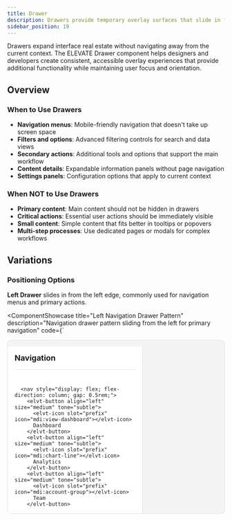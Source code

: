 ```yaml
---
title: Drawer
description: Drawers provide temporary overlay surfaces that slide in from screen edges. They offer additional content or navigation without leaving the current context.
sidebar_position: 19
---
```



Drawers expand interface real estate without navigating away from the current context. The ELEVATE Drawer component helps designers and developers create consistent, accessible overlay experiences that provide additional functionality while maintaining user focus and orientation.

## Overview

### When to Use Drawers
- **Navigation menus**: Mobile-friendly navigation that doesn't take up screen space
- **Filters and options**: Advanced filtering controls for search and data views
- **Secondary actions**: Additional tools and options that support the main workflow
- **Content details**: Expandable information panels without page navigation
- **Settings panels**: Configuration options that apply to current context

### When NOT to Use Drawers
- **Primary content**: Main content should not be hidden in drawers
- **Critical actions**: Essential user actions should be immediately visible
- **Small content**: Simple content that fits better in tooltips or popovers
- **Multi-step processes**: Use dedicated pages or modals for complex workflows

## Variations

### Positioning Options

**Left Drawer** slides in from the left edge, commonly used for navigation menus and primary actions.

<ComponentShowcase
  title="Left Navigation Drawer Pattern"
  description="Navigation drawer pattern sliding from the left for primary navigation"
  code={`<div style="position: relative; height: 400px; border: 1px solid #e0e0e0; border-radius: 8px; overflow: hidden; background: #f4f4f4;">
  <!-- Main Content Area -->
  <div style="display: flex; height: 100%;">
    <!-- Simulated Left Drawer -->
    <div style="width: 280px; background: white; border-right: 1px solid #e0e0e0; padding: 1rem; display: flex; flex-direction: column;">
      <div style="display: flex; justify-content: between; align-items: center; margin-bottom: 1.5rem; padding-bottom: 1rem; border-bottom: 1px solid #e0e0e0;">
        <h3 style="margin: 0; font-size: 1.125rem;">Navigation</h3>
        <elvt-button size="small" tone="subtle">
          <elvt-icon icon="mdi:close"></elvt-icon>
        </elvt-button>
      </div>
      
      <nav style="display: flex; flex-direction: column; gap: 0.5rem;">
        <elvt-button align="left" size="medium" tone="subtle">
          <elvt-icon slot="prefix" icon="mdi:view-dashboard"></elvt-icon>
          Dashboard
        </elvt-button>
        <elvt-button align="left" size="medium" tone="subtle">
          <elvt-icon slot="prefix" icon="mdi:chart-line"></elvt-icon>
          Analytics
        </elvt-button>
        <elvt-button align="left" size="medium" tone="subtle">
          <elvt-icon slot="prefix" icon="mdi:account-group"></elvt-icon>
          Team
        </elvt-button>
        <elvt-button align="left" size="medium" tone="subtle">
          <elvt-icon slot="prefix" icon="mdi:cog"></elvt-icon>
          Settings
        </elvt-button>
      </nav>
    </div>
    
    <!-- Main Content -->
    <div style="flex: 1; padding: 2rem; display: flex; align-items: center; justify-content: center;">
      <div style="text-align: center;">
        <h4 style="margin: 0 0 0.5rem 0;">Main Content Area</h4>
        <p style="margin: 0; color: #6f6f6f;">Content remains accessible while drawer is open</p>
      </div>
    </div>
  </div>
</div>`}
>
  <div style={{position: 'relative', height: '400px', border: '1px solid #e0e0e0', borderRadius: '8px', overflow: 'hidden', background: '#f4f4f4'}}>
    {/* Main Content Area */}
    <div style={{display: 'flex', height: '100%'}}>
      {/* Simulated Left Drawer */}
      <div style={{width: '280px', background: 'white', borderRight: '1px solid #e0e0e0', padding: '1rem', display: 'flex', flexDirection: 'column'}}>
        <div style={{display: 'flex', justifyContent: 'space-between', alignItems: 'center', marginBottom: '1.5rem', paddingBottom: '1rem', borderBottom: '1px solid #e0e0e0'}}>
          <h3 style={{margin: '0', fontSize: '1.125rem'}}>Navigation</h3>
          <elvt-button size="small" tone="subtle">
            <elvt-icon icon="mdi:close"></elvt-icon>
          </elvt-button>
        </div>
        
        <nav style={{display: 'flex', flexDirection: 'column', gap: '0.5rem'}}>
          <elvt-button align="left" size="medium" tone="subtle">
            <elvt-icon slot="prefix" icon="mdi:view-dashboard"></elvt-icon>
            Dashboard
          </elvt-button>
          <elvt-button align="left" size="medium" tone="subtle">
            <elvt-icon slot="prefix" icon="mdi:chart-line"></elvt-icon>
            Analytics
          </elvt-button>
          <elvt-button align="left" size="medium" tone="subtle">
            <elvt-icon slot="prefix" icon="mdi:account-group"></elvt-icon>
            Team
          </elvt-button>
          <elvt-button align="left" size="medium" tone="subtle">
            <elvt-icon slot="prefix" icon="mdi:cog"></elvt-icon>
            Settings
          </elvt-button>
        </nav>
      </div>
      
      {/* Main Content */}
      <div style={{flex: 1, padding: '2rem', display: 'flex', alignItems: 'center', justifyContent: 'center'}}>
        <div style={{textAlign: 'center'}}>
          <h4 style={{margin: '0 0 0.5rem 0'}}>Main Content Area</h4>
          <p style={{margin: '0', color: '#6f6f6f'}}>Content remains accessible while drawer is open</p>
        </div>
      </div>
    </div>
  </div>
</ComponentShowcase>

**Right Drawer** slides in from the right edge, ideal for secondary content and supplementary information.

<ComponentShowcase
  title="Right Filter Drawer Pattern"
  description="Filter drawer pattern sliding from the right for secondary content"
  code={`<div style="position: relative; height: 400px; border: 1px solid #e0e0e0; border-radius: 8px; overflow: hidden; background: #f4f4f4;">
  <div style="display: flex; height: 100%;">
    <!-- Main Content -->
    <div style="flex: 1; padding: 2rem;">
      <div style="display: flex; justify-content: space-between; align-items: center; margin-bottom: 2rem;">
        <h3 style="margin: 0;">Product List</h3>
        <elvt-button size="small">
          <elvt-icon slot="prefix" icon="mdi:filter"></elvt-icon>
          Filters
        </elvt-button>
      </div>
      <div style="text-align: center; padding-top: 4rem;">
        <elvt-icon icon="mdi:package-variant" style="font-size: 3rem; color: #6f6f6f; margin-bottom: 1rem;"></elvt-icon>
        <p style="margin: 0; color: #6f6f6f;">Product results would appear here</p>
      </div>
    </div>
    
    <!-- Simulated Right Drawer -->
    <div style="width: 300px; background: white; border-left: 1px solid #e0e0e0; padding: 1rem; display: flex; flex-direction: column;">
      <div style="display: flex; justify-content: space-between; align-items: center; margin-bottom: 1.5rem; padding-bottom: 1rem; border-bottom: 1px solid #e0e0e0;">
        <h4 style="margin: 0; font-size: 1.125rem;">Filter Products</h4>
        <elvt-button size="small" tone="subtle">
          <elvt-icon icon="mdi:close"></elvt-icon>
        </elvt-button>
      </div>
      
      <div style="display: flex; flex-direction: column; gap: 1.5rem;">
        <div>
          <label style="display: block; margin-bottom: 0.5rem; font-weight: 500; font-size: 0.875rem;">Category</label>
          <elvt-chip dismissible>Electronics</elvt-chip>
          <elvt-chip dismissible>Books</elvt-chip>
        </div>
        
        <div>
          <label style="display: block; margin-bottom: 0.75rem; font-weight: 500; font-size: 0.875rem;">Price Range</label>
          <div style="display: flex; flex-direction: column; gap: 0.5rem;">
            <elvt-checkbox>Under $25</elvt-checkbox>
            <elvt-checkbox checked>$25 - $100</elvt-checkbox>
            <elvt-checkbox>Over $100</elvt-checkbox>
          </div>
        </div>
        
        <div style="margin-top: auto; padding-top: 1rem; border-top: 1px solid #e0e0e0; display: flex; gap: 0.5rem;">
          <elvt-button tone="primary" size="small">Apply Filters</elvt-button>
          <elvt-button tone="subtle" size="small">Clear All</elvt-button>
        </div>
      </div>
    </div>
  </div>
</div>`}
>
  <div style={{position: 'relative', height: '400px', border: '1px solid #e0e0e0', borderRadius: '8px', overflow: 'hidden', background: '#f4f4f4'}}>
    <div style={{display: 'flex', height: '100%'}}>
      {/* Main Content */}
      <div style={{flex: 1, padding: '2rem'}}>
        <div style={{display: 'flex', justifyContent: 'space-between', alignItems: 'center', marginBottom: '2rem'}}>
          <h3 style={{margin: '0'}}>Product List</h3>
          <elvt-button size="small">
            <elvt-icon slot="prefix" icon="mdi:filter"></elvt-icon>
            Filters
          </elvt-button>
        </div>
        <div style={{textAlign: 'center', paddingTop: '4rem'}}>
          <elvt-icon icon="mdi:package-variant" style={{fontSize: '3rem', color: '#6f6f6f', marginBottom: '1rem'}}></elvt-icon>
          <p style={{margin: '0', color: '#6f6f6f'}}>Product results would appear here</p>
        </div>
      </div>
      
      {/* Simulated Right Drawer */}
      <div style={{width: '300px', background: 'white', borderLeft: '1px solid #e0e0e0', padding: '1rem', display: 'flex', flexDirection: 'column'}}>
        <div style={{display: 'flex', justifyContent: 'space-between', alignItems: 'center', marginBottom: '1.5rem', paddingBottom: '1rem', borderBottom: '1px solid #e0e0e0'}}>
          <h4 style={{margin: '0', fontSize: '1.125rem'}}>Filter Products</h4>
          <elvt-button size="small" tone="subtle">
            <elvt-icon icon="mdi:close"></elvt-icon>
          </elvt-button>
        </div>
        
        <div style={{display: 'flex', flexDirection: 'column', gap: '1.5rem'}}>
          <div>
            <label style={{display: 'block', marginBottom: '0.5rem', fontWeight: '500', fontSize: '0.875rem'}}>Category</label>
            <div style={{display: 'flex', gap: '0.25rem', flexWrap: 'wrap'}}>
              <elvt-chip dismissible>Electronics</elvt-chip>
              <elvt-chip dismissible>Books</elvt-chip>
            </div>
          </div>
          
          <div>
            <label style={{display: 'block', marginBottom: '0.75rem', fontWeight: '500', fontSize: '0.875rem'}}>Price Range</label>
            <div style={{display: 'flex', flexDirection: 'column', gap: '0.5rem'}}>
              <elvt-checkbox>Under $25</elvt-checkbox>
              <elvt-checkbox checked>$25 - $100</elvt-checkbox>
              <elvt-checkbox>Over $100</elvt-checkbox>
            </div>
          </div>
          
          <div style={{marginTop: 'auto', paddingTop: '1rem', borderTop: '1px solid #e0e0e0', display: 'flex', gap: '0.5rem'}}>
            <elvt-button tone="primary" size="small">Apply Filters</elvt-button>
            <elvt-button tone="subtle" size="small">Clear All</elvt-button>
          </div>
        </div>
      </div>
    </div>
  </div>
</ComponentShowcase>

**Bottom Drawer** slides up from the bottom, perfect for mobile interfaces and contextual actions.

**Top Drawer** slides down from the top, useful for notifications and system-level controls.

### Overlay Behavior

**Modal Drawers** block interaction with background content and require explicit closing.

**Non-Modal Drawers** allow interaction with both drawer and background content simultaneously.

**Push Drawers** shift main content aside rather than overlaying it.

### Size Variations

**Compact Drawers** provide minimal space for focused content and simple actions.

**Standard Drawers** offer balanced space for typical navigation and content needs.

**Wide Drawers** accommodate detailed content and complex interface elements.

## Design Principles

### Context Preservation Principle
**Users should maintain orientation when drawers open.** Drawers provide additional functionality without losing the user's place in their current task. Disorienting transitions or unclear relationships break this context.

### Progressive Disclosure Principle  
**Reveal functionality when needed, hide when not.** Drawers should contain secondary or contextual functionality that supports but doesn't compete with primary content. Overloading drawers defeats their organizational purpose.

### Escape Hatch Principle
**Users should always have clear ways to close or dismiss drawers.** Modal drawers especially need obvious exit methods. Trapped users become frustrated and lose confidence in the interface.

### Responsive Adaptation Principle
**Drawer behavior should adapt appropriately to different screen sizes.** Mobile devices may need different drawer positions or sizes compared to desktop interfaces.

## Best Practices

### Choosing Appropriate Positioning

**Why this matters:** Drawer position affects user expectation and thumb reach on mobile devices. Left drawers are expected for navigation while right drawers are better for secondary content. Wrong positioning creates confusion and usability issues.

### Managing Focus and Keyboard Navigation

**Why this matters:** Drawers change the available interface, but keyboard users need predictable focus management. Poor focus handling makes drawers inaccessible and frustrating for keyboard navigation.

### Content Organization and Hierarchy

**Why this matters:** Drawers have limited space and user attention. Poor content organization makes drawers feel cluttered and reduces their effectiveness as focused interface extensions.

## Implementation

### Getting Started

```bash
npm install @inform-elevate/elevate-core-ui
```

```javascript
// Import all components
import '@inform-elevate/elevate-core-ui';

// Or import specific components  
import '@inform-elevate/elevate-core-ui/dist/components/button/button.js';
import '@inform-elevate/elevate-core-ui/dist/components/icon/icon.js';
import '@inform-elevate/elevate-core-ui/dist/components/checkbox/checkbox.js';
import '@inform-elevate/elevate-core-ui/dist/components/chip/chip.js';
```

### Common Drawer Patterns

Drawer patterns can be created using existing ELEVATE components and CSS:

```html
<!-- Navigation drawer layout -->
<div class="drawer-layout">
  <div class="drawer drawer-left">
    <div class="drawer-header">
      <h3>Navigation</h3>
      <elvt-button size="small" tone="subtle">
        <elvt-icon icon="mdi:close"></elvt-icon>
      </elvt-button>
    </div>
    
    <nav class="drawer-content">
      <elvt-button align="left" size="medium" tone="subtle">
        <elvt-icon slot="prefix" icon="mdi:view-dashboard"></elvt-icon>
        Dashboard
      </elvt-button>
      <elvt-button align="left" size="medium" tone="subtle">
        <elvt-icon slot="prefix" icon="mdi:chart-line"></elvt-icon>
        Analytics
      </elvt-button>
      <elvt-button align="left" size="medium" tone="subtle">
        <elvt-icon slot="prefix" icon="mdi:cog"></elvt-icon>
        Settings
      </elvt-button>
    </nav>
  </div>
  
  <div class="main-content">
    <!-- Main application content -->
  </div>
</div>

<!-- Filter drawer layout -->
<div class="drawer-layout">
  <div class="main-content">
    <!-- Main content -->
  </div>
  
  <div class="drawer drawer-right">
    <div class="drawer-header">
      <h4>Filters</h4>
      <elvt-button size="small" tone="subtle">
        <elvt-icon icon="mdi:close"></elvt-icon>
      </elvt-button>
    </div>
    
    <div class="drawer-content">
      <div class="filter-section">
        <label>Categories</label>
        <elvt-chip dismissible>Electronics</elvt-chip>
        <elvt-chip dismissible>Books</elvt-chip>
      </div>
      
      <div class="filter-section">
        <label>Price Range</label>
        <elvt-checkbox>Under $25</elvt-checkbox>
        <elvt-checkbox checked>$25 - $100</elvt-checkbox>
        <elvt-checkbox>Over $100</elvt-checkbox>
      </div>
    </div>
  </div>
</div>
```

### CSS Styling

```css
.drawer-layout {
  display: flex;
  height: 100vh;
}

.drawer {
  background: white;
  display: flex;
  flex-direction: column;
  border-right: 1px solid #e0e0e0;
}

.drawer-left {
  width: 280px;
  border-right: 1px solid #e0e0e0;
}

.drawer-right {
  width: 300px;
  border-left: 1px solid #e0e0e0;
}

.drawer-header {
  display: flex;
  justify-content: space-between;
  align-items: center;
  padding: 1rem;
  border-bottom: 1px solid #e0e0e0;
}

.drawer-content {
  flex: 1;
  padding: 1rem;
  display: flex;
  flex-direction: column;
  gap: 0.5rem;
}

.main-content {
  flex: 1;
  padding: 2rem;
}
```

### Key Components Used

Components commonly used to create drawer patterns:

| Component | Usage | Description |
|----------|---------|-------------|
| `elvt-button` | Navigation items, actions | Interactive buttons with icon support |
| `elvt-icon` | Visual elements, close buttons | MDI icons for navigation and actions |  
| `elvt-checkbox` | Filter controls | Selection controls for drawer filters |
| `elvt-chip` | Active filters, tags | Dismissible tags showing applied filters |
| Standard HTML | Layout structure | Containers, headers, and content organization |
| CSS Flexbox | Positioning | Layout control for drawer positioning and sizing |

*For complete examples and styling patterns, see the ComponentShowcase demonstrations above.*

## Interactive Examples

### Mobile-Friendly Bottom Drawer Pattern

<ComponentShowcase
  title="Mobile Bottom Drawer Pattern"
  description="Bottom drawer pattern optimized for mobile interfaces"
  code={`<div style="position: relative; height: 500px; border: 1px solid #e0e0e0; border-radius: 8px; overflow: hidden; background: #f4f4f4;">
  <!-- Simulated Mobile Interface -->
  <div style="width: 375px; margin: 0 auto; height: 100%; background: white; position: relative;">
    <!-- Top Bar -->
    <div style="padding: 1rem; border-bottom: 1px solid #e0e0e0; background: white;">
      <div style="display: flex; justify-content: space-between; align-items: center;">
        <h3 style="margin: 0; font-size: 1.125rem;">Mobile App</h3>
        <elvt-button size="small" tone="subtle">
          <elvt-icon icon="mdi:menu"></elvt-icon>
        </elvt-button>
      </div>
    </div>
    
    <!-- Main Content -->
    <div style="flex: 1; padding: 2rem; text-align: center; padding-top: 4rem;">
      <elvt-icon icon="mdi:cellphone" style="font-size: 3rem; color: #6f6f6f; margin-bottom: 1rem;"></elvt-icon>
      <p style="margin: 0; color: #6f6f6f;">Main app content</p>
    </div>
    
    <!-- Bottom Drawer -->
    <div style="position: absolute; bottom: 0; left: 0; right: 0; background: white; border-top: 1px solid #e0e0e0; border-radius: 12px 12px 0 0; padding: 1rem;">
      <div style="display: flex; justify-content: center; margin-bottom: 1rem;">
        <div style="width: 40px; height: 4px; background: #e0e0e0; border-radius: 2px;"></div>
      </div>
      
      <h4 style="margin: 0 0 1rem 0; font-size: 1.125rem; text-align: center;">Quick Actions</h4>
      
      <div style="display: grid; grid-template-columns: repeat(3, 1fr); gap: 1rem;">
        <elvt-button align="center" tone="subtle" style="flex-direction: column; height: 80px;">
          <elvt-icon icon="mdi:camera" style="font-size: 1.5rem; margin-bottom: 0.25rem;"></elvt-icon>
          <span style="font-size: 0.75rem;">Camera</span>
        </elvt-button>
        
        <elvt-button align="center" tone="subtle" style="flex-direction: column; height: 80px;">
          <elvt-icon icon="mdi:file-document" style="font-size: 1.5rem; margin-bottom: 0.25rem;"></elvt-icon>
          <span style="font-size: 0.75rem;">Documents</span>
        </elvt-button>
        
        <elvt-button align="center" tone="subtle" style="flex-direction: column; height: 80px;">
          <elvt-icon icon="mdi:share" style="font-size: 1.5rem; margin-bottom: 0.25rem;"></elvt-icon>
          <span style="font-size: 0.75rem;">Share</span>
        </elvt-button>
      </div>
    </div>
  </div>
</div>`}
>
  <div style={{position: 'relative', height: '500px', border: '1px solid #e0e0e0', borderRadius: '8px', overflow: 'hidden', background: '#f4f4f4'}}>
    {/* Simulated Mobile Interface */}
    <div style={{width: '375px', margin: '0 auto', height: '100%', background: 'white', position: 'relative'}}>
      {/* Top Bar */}
      <div style={{padding: '1rem', borderBottom: '1px solid #e0e0e0', background: 'white'}}>
        <div style={{display: 'flex', justifyContent: 'space-between', alignItems: 'center'}}>
          <h3 style={{margin: '0', fontSize: '1.125rem'}}>Mobile App</h3>
          <elvt-button size="small" tone="subtle">
            <elvt-icon icon="mdi:menu"></elvt-icon>
          </elvt-button>
        </div>
      </div>
      
      {/* Main Content */}
      <div style={{flex: 1, padding: '2rem', textAlign: 'center', paddingTop: '4rem'}}>
        <elvt-icon icon="mdi:cellphone" style={{fontSize: '3rem', color: '#6f6f6f', marginBottom: '1rem'}}></elvt-icon>
        <p style={{margin: '0', color: '#6f6f6f'}}>Main app content</p>
      </div>
      
      {/* Bottom Drawer */}
      <div style={{position: 'absolute', bottom: '0', left: '0', right: '0', background: 'white', borderTop: '1px solid #e0e0e0', borderRadius: '12px 12px 0 0', padding: '1rem'}}>
        <div style={{display: 'flex', justifyContent: 'center', marginBottom: '1rem'}}>
          <div style={{width: '40px', height: '4px', background: '#e0e0e0', borderRadius: '2px'}}></div>
        </div>
        
        <h4 style={{margin: '0 0 1rem 0', fontSize: '1.125rem', textAlign: 'center'}}>Quick Actions</h4>
        
        <div style={{display: 'grid', gridTemplateColumns: 'repeat(3, 1fr)', gap: '1rem'}}>
          <elvt-button align="center" tone="subtle" style={{flexDirection: 'column', height: '80px'}}>
            <elvt-icon icon="mdi:camera" style={{fontSize: '1.5rem', marginBottom: '0.25rem'}}></elvt-icon>
            <span style={{fontSize: '0.75rem'}}>Camera</span>
          </elvt-button>
          
          <elvt-button align="center" tone="subtle" style={{flexDirection: 'column', height: '80px'}}>
            <elvt-icon icon="mdi:file-document" style={{fontSize: '1.5rem', marginBottom: '0.25rem'}}></elvt-icon>
            <span style={{fontSize: '0.75rem'}}>Documents</span>
          </elvt-button>
          
          <elvt-button align="center" tone="subtle" style={{flexDirection: 'column', height: '80px'}}>
            <elvt-icon icon="mdi:share" style={{fontSize: '1.5rem', marginBottom: '0.25rem'}}></elvt-icon>
            <span style={{fontSize: '0.75rem'}}>Share</span>
          </elvt-button>
        </div>
      </div>
    </div>
  </div>
</ComponentShowcase>

### Settings Drawer Pattern

<ComponentShowcase
  title="Settings Drawer Pattern"
  description="Settings drawer pattern for configuration and preferences"
  code={`<div style="position: relative; height: 450px; border: 1px solid #e0e0e0; border-radius: 8px; overflow: hidden; background: #f4f4f4;">
  <div style="display: flex; height: 100%;">
    <!-- Main Content -->
    <div style="flex: 1; padding: 2rem;">
      <div style="display: flex; justify-content: space-between; align-items: center; margin-bottom: 2rem;">
        <h3 style="margin: 0;">Dashboard</h3>
        <elvt-button size="small" tone="subtle">
          <elvt-icon slot="prefix" icon="mdi:cog"></elvt-icon>
          Settings
        </elvt-button>
      </div>
      
      <div style="display: grid; grid-template-columns: repeat(2, 1fr); gap: 1rem;">
        <div style="background: white; padding: 1.5rem; border-radius: 8px; border: 1px solid #e0e0e0;">
          <h4 style="margin: 0 0 0.5rem 0;">Active Users</h4>
          <div style="font-size: 2rem; font-weight: 600; color: #161616;">1,234</div>
        </div>
        <div style="background: white; padding: 1.5rem; border-radius: 8px; border: 1px solid #e0e0e0;">
          <h4 style="margin: 0 0 0.5rem 0;">Revenue</h4>
          <div style="font-size: 2rem; font-weight: 600; color: #161616;">$45,678</div>
        </div>
      </div>
    </div>
    
    <!-- Settings Drawer -->
    <div style="width: 320px; background: white; border-left: 1px solid #e0e0e0; display: flex; flex-direction: column;">
      <div style="padding: 1rem; border-bottom: 1px solid #e0e0e0;">
        <div style="display: flex; justify-content: space-between; align-items: center;">
          <h4 style="margin: 0; font-size: 1.125rem;">Settings</h4>
          <elvt-button size="small" tone="subtle">
            <elvt-icon icon="mdi:close"></elvt-icon>
          </elvt-button>
        </div>
      </div>
      
      <div style="flex: 1; padding: 1rem; display: flex; flex-direction: column; gap: 1.5rem;">
        <div>
          <h5 style="margin: 0 0 0.75rem 0; font-size: 0.875rem; font-weight: 600; text-transform: uppercase; color: #6f6f6f;">Notifications</h5>
          <div style="display: flex; flex-direction: column; gap: 1rem;">
            <elvt-switch checked>
              <label slot="label">Email notifications</label>
              <span slot="help-text">Receive email alerts</span>
            </elvt-switch>
            <elvt-switch>
              <label slot="label">Push notifications</label>
              <span slot="help-text">Browser notifications</span>
            </elvt-switch>
            <elvt-switch checked>
              <label slot="label">SMS alerts</label>
              <span slot="help-text">Text message alerts</span>
            </elvt-switch>
          </div>
        </div>
        
        <div>
          <h5 style="margin: 0 0 0.75rem 0; font-size: 0.875rem; font-weight: 600; text-transform: uppercase; color: #6f6f6f;">Preferences</h5>
          <div style="display: flex; flex-direction: column; gap: 1rem;">
            <elvt-switch>
              <label slot="label">Dark mode</label>
              <span slot="help-text">Use dark theme</span>
            </elvt-switch>
            <elvt-switch checked>
              <label slot="label">Auto-save</label>
              <span slot="help-text">Save changes automatically</span>
            </elvt-switch>
          </div>
        </div>
        
        <div style="margin-top: auto; border-top: 1px solid #e0e0e0; padding-top: 1rem;">
          <elvt-button tone="primary" style="width: 100%;">Save Changes</elvt-button>
        </div>
      </div>
    </div>
  </div>
</div>`}
>
  <div style={{position: 'relative', height: '450px', border: '1px solid #e0e0e0', borderRadius: '8px', overflow: 'hidden', background: '#f4f4f4'}}>
    <div style={{display: 'flex', height: '100%'}}>
      {/* Main Content */}
      <div style={{flex: 1, padding: '2rem'}}>
        <div style={{display: 'flex', justifyContent: 'space-between', alignItems: 'center', marginBottom: '2rem'}}>
          <h3 style={{margin: '0'}}>Dashboard</h3>
          <elvt-button size="small" tone="subtle">
            <elvt-icon slot="prefix" icon="mdi:cog"></elvt-icon>
            Settings
          </elvt-button>
        </div>
        
        <div style={{display: 'grid', gridTemplateColumns: 'repeat(2, 1fr)', gap: '1rem'}}>
          <div style={{background: 'white', padding: '1.5rem', borderRadius: '8px', border: '1px solid #e0e0e0'}}>
            <h4 style={{margin: '0 0 0.5rem 0'}}>Active Users</h4>
            <div style={{fontSize: '2rem', fontWeight: '600', color: '#161616'}}>1,234</div>
          </div>
          <div style={{background: 'white', padding: '1.5rem', borderRadius: '8px', border: '1px solid #e0e0e0'}}>
            <h4 style={{margin: '0 0 0.5rem 0'}}>Revenue</h4>
            <div style={{fontSize: '2rem', fontWeight: '600', color: '#161616'}}>$45,678</div>
          </div>
        </div>
      </div>
      
      {/* Settings Drawer */}
      <div style={{width: '320px', background: 'white', borderLeft: '1px solid #e0e0e0', display: 'flex', flexDirection: 'column'}}>
        <div style={{padding: '1rem', borderBottom: '1px solid #e0e0e0'}}>
          <div style={{display: 'flex', justifyContent: 'space-between', alignItems: 'center'}}>
            <h4 style={{margin: '0', fontSize: '1.125rem'}}>Settings</h4>
            <elvt-button size="small" tone="subtle">
              <elvt-icon icon="mdi:close"></elvt-icon>
            </elvt-button>
          </div>
        </div>
        
        <div style={{flex: 1, padding: '1rem', display: 'flex', flexDirection: 'column', gap: '1.5rem'}}>
          <div>
            <h5 style={{margin: '0 0 0.75rem 0', fontSize: '0.875rem', fontWeight: '600', textTransform: 'uppercase', color: '#6f6f6f'}}>Notifications</h5>
            <div style={{display: 'flex', flexDirection: 'column', gap: '1rem'}}>
              <elvt-switch checked>
                <label slot="label">Email notifications</label>
                <span slot="help-text">Receive email alerts</span>
              </elvt-switch>
              <elvt-switch>
                <label slot="label">Push notifications</label>
                <span slot="help-text">Browser notifications</span>
              </elvt-switch>
              <elvt-switch checked>
                <label slot="label">SMS alerts</label>
                <span slot="help-text">Text message alerts</span>
              </elvt-switch>
            </div>
          </div>
          
          <div>
            <h5 style={{margin: '0 0 0.75rem 0', fontSize: '0.875rem', fontWeight: '600', textTransform: 'uppercase', color: '#6f6f6f'}}>Preferences</h5>
            <div style={{display: 'flex', flexDirection: 'column', gap: '1rem'}}>
              <elvt-switch>
                <label slot="label">Dark mode</label>
                <span slot="help-text">Use dark theme</span>
              </elvt-switch>
              <elvt-switch checked>
                <label slot="label">Auto-save</label>
                <span slot="help-text">Save changes automatically</span>
              </elvt-switch>
            </div>
          </div>
          
          <div style={{marginTop: 'auto', borderTop: '1px solid #e0e0e0', paddingTop: '1rem'}}>
            <elvt-button tone="primary" style={{width: '100%'}}>Save Changes</elvt-button>
          </div>
        </div>
      </div>
    </div>
  </div>
</ComponentShowcase>

## Accessibility

### Essential Accessibility Practices

**Focus management:**
- Move focus to drawer when it opens
- Trap focus within modal drawers
- Return focus to trigger element when drawer closes
- Provide clear focus indicators throughout drawer content

**Keyboard navigation:**
- Escape key closes modal drawers
- Tab navigation works predictably within drawer
- Arrow keys navigate drawer menu items when appropriate
- Enter/Space activates drawer trigger elements

**Screen reader support:**
- Announce drawer state changes (opened/closed)
- Use appropriate ARIA roles (dialog, navigation, complementary)
- Provide labels for drawer regions and purposes
- Communicate drawer position and behavior

**Visual accessibility:**
- Ensure sufficient contrast for drawer content
- Provide clear visual indicators for active/focus states
- Make drawer boundaries visually obvious
- Include close buttons with recognizable icons

## Changelog

### Version 0.0.26-alpha (July 16, 2025)
- Current version in active development
- Drawer patterns and components are implemented using existing ELEVATE components
- Comprehensive examples and styling patterns available
- Focus on accessibility and responsive design principles